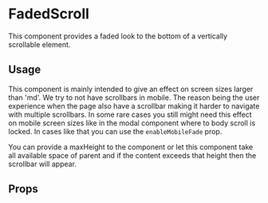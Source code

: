 
# FadedScroll

This component provides a faded look to the bottom of a vertically scrollable element.

## Usage

This component is mainly intended to give an effect on screen sizes larger than 'md'.
We try to not have scrollbars in mobile. The reason being the user experience when the page also have a scrollbar making it harder to navigate with multiple scrollbars.
In some rare cases you still might need this effect on mobile screen sizes like in the modal component where to body scroll is locked. In cases like that you can use the `enableMobileFade` prop.

You can provide a maxHeight to the component or let this component take all available space of parent and if the content exceeds that height then the scrollbar will appear.

## Props

<Props of={FadedScroll} />
